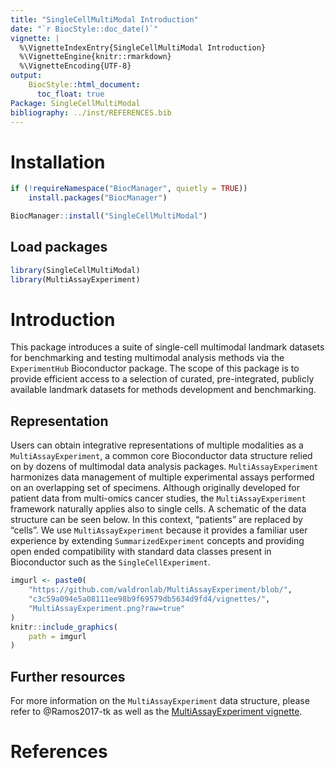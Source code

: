 ```yaml
---
title: "SingleCellMultiModal Introduction"
date: "`r BiocStyle::doc_date()`"
vignette: |
  %\VignetteIndexEntry{SingleCellMultiModal Introduction}
  %\VignetteEngine{knitr::rmarkdown}
  %\VignetteEncoding{UTF-8}
output:
    BiocStyle::html_document:
      toc_float: true
Package: SingleCellMultiModal
bibliography: ../inst/REFERENCES.bib
---
```


# Installation

```r
if (!requireNamespace("BiocManager", quietly = TRUE))
    install.packages("BiocManager")

BiocManager::install("SingleCellMultiModal")
```

## Load packages

```r
library(SingleCellMultiModal)
library(MultiAssayExperiment)
```

# Introduction

This package introduces a suite of single-cell multimodal landmark datasets for
benchmarking and testing multimodal analysis methods via the `ExperimentHub`
Bioconductor package. The scope of this package is to provide efficient access
to a selection of curated, pre-integrated, publicly available landmark datasets
for methods development and benchmarking.

## Representation

Users can obtain integrative representations of multiple modalities as a
`MultiAssayExperiment`, a common core Bioconductor data structure relied on by
dozens of multimodal data analysis packages. `MultiAssayExperiment` harmonizes
data management of multiple experimental assays performed on an overlapping set
of specimens. Although originally developed for patient data from multi-omics
cancer studies, the `MultiAssayExperiment` framework naturally applies also to
single cells. A schematic of the data structure can be seen below. In this
context, "patients" are replaced by "cells". We use `MultiAssayExperiment`
because it provides a familiar user experience by extending
`SummarizedExperiment` concepts and providing open ended compatibility with
standard data classes present in Bioconductor such as the
`SingleCellExperiment`.

```r
imgurl <- paste0(
    "https://github.com/waldronlab/MultiAssayExperiment/blob/",
    "c3c59a094e5a08111ee98b9f69579db5634d9fd4/vignettes/",
    "MultiAssayExperiment.png?raw=true"
)
knitr::include_graphics(
    path = imgurl
)
```

## Further resources

For more information on the `MultiAssayExperiment` data structure, please refer
to @Ramos2017-tk as well as the [MultiAssayExperiment vignette](https://bioconductor.org/packages/release/bioc/vignettes/MultiAssayExperiment/inst/doc/MultiAssayExperiment.html).

# References
